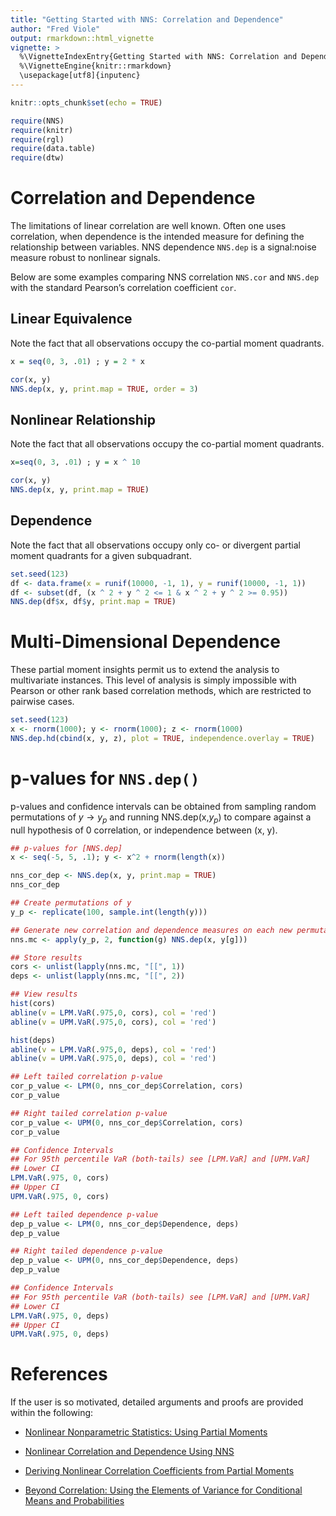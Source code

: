 ---
title: "Getting Started with NNS: Correlation and Dependence"
author: "Fred Viole"
output: rmarkdown::html_vignette
vignette: >
  %\VignetteIndexEntry{Getting Started with NNS: Correlation and Dependence}
  %\VignetteEngine{knitr::rmarkdown}
  \usepackage[utf8]{inputenc}
---

```{r setup, include=FALSE}
knitr::opts_chunk$set(echo = TRUE)
```

```{r setup2,message=FALSE}
require(NNS)
require(knitr)
require(rgl)
require(data.table)
require(dtw)
```

# Correlation and Dependence
The limitations of linear correlation are well known.  Often one uses correlation, when dependence is the intended measure for defining the relationship between variables.  NNS dependence `NNS.dep` is a signal:noise measure robust to nonlinear signals.

Below are some examples comparing NNS correlation `NNS.cor` and `NNS.dep` with the standard Pearson's correlation coefficient `cor`.

## Linear Equivalence
Note the fact that all observations occupy the co-partial moment quadrants.
```{r linear,fig.width=5,fig.height=3,fig.align = "center"}
x = seq(0, 3, .01) ; y = 2 * x

cor(x, y)
NNS.dep(x, y, print.map = TRUE, order = 3)
```

## Nonlinear Relationship
Note the fact that all observations occupy the co-partial moment quadrants.
```{r nonlinear,fig.width=5,fig.height=3,fig.align = "center"}
x=seq(0, 3, .01) ; y = x ^ 10

cor(x, y)
NNS.dep(x, y, print.map = TRUE)
```

## Dependence
Note the fact that all observations occupy only co- or divergent partial moment quadrants for a given subquadrant.
```{r dependence,fig.width=5,fig.height=3,fig.align = "center"}
set.seed(123)
df <- data.frame(x = runif(10000, -1, 1), y = runif(10000, -1, 1))
df <- subset(df, (x ^ 2 + y ^ 2 <= 1 & x ^ 2 + y ^ 2 >= 0.95))
NNS.dep(df$x, df$y, print.map = TRUE)
```


# Multi-Dimensional Dependence
These partial moment insights permit us to extend the analysis to multivariate
instances. This level of analysis is simply impossible with Pearson or other rank
based correlation methods, which are restricted to pairwise cases.

```{r multi}
set.seed(123)
x <- rnorm(1000); y <- rnorm(1000); z <- rnorm(1000)
NNS.dep.hd(cbind(x, y, z), plot = TRUE, independence.overlay = TRUE)
```

# p-values for `NNS.dep()`
p-values and confidence intervals can be obtained from sampling random permutations of $y \rightarrow y_p$ and running NNS.dep(x,$y_p$) to compare against a null hypothesis of 0 correlation, or independence between (x, y).

```{r permutations}
## p-values for [NNS.dep]
x <- seq(-5, 5, .1); y <- x^2 + rnorm(length(x))

nns_cor_dep <- NNS.dep(x, y, print.map = TRUE)
nns_cor_dep

## Create permutations of y
y_p <- replicate(100, sample.int(length(y)))

## Generate new correlation and dependence measures on each new permutation of y
nns.mc <- apply(y_p, 2, function(g) NNS.dep(x, y[g]))

## Store results
cors <- unlist(lapply(nns.mc, "[[", 1))
deps <- unlist(lapply(nns.mc, "[[", 2))

## View results
hist(cors)
abline(v = LPM.VaR(.975,0, cors), col = 'red')
abline(v = UPM.VaR(.975,0, cors), col = 'red')

hist(deps)
abline(v = LPM.VaR(.975,0, deps), col = 'red')
abline(v = UPM.VaR(.975,0, deps), col = 'red')

## Left tailed correlation p-value
cor_p_value <- LPM(0, nns_cor_dep$Correlation, cors)
cor_p_value

## Right tailed correlation p-value
cor_p_value <- UPM(0, nns_cor_dep$Correlation, cors)
cor_p_value

## Confidence Intervals
## For 95th percentile VaR (both-tails) see [LPM.VaR] and [UPM.VaR]
## Lower CI
LPM.VaR(.975, 0, cors)
## Upper CI
UPM.VaR(.975, 0, cors)

## Left tailed dependence p-value
dep_p_value <- LPM(0, nns_cor_dep$Dependence, deps)
dep_p_value

## Right tailed dependence p-value
dep_p_value <- UPM(0, nns_cor_dep$Dependence, deps)
dep_p_value

## Confidence Intervals
## For 95th percentile VaR (both-tails) see [LPM.VaR] and [UPM.VaR]
## Lower CI
LPM.VaR(.975, 0, deps)
## Upper CI
UPM.VaR(.975, 0, deps)
```

# References
If the user is so motivated, detailed arguments and proofs are provided within the following:

* [Nonlinear Nonparametric Statistics: Using Partial Moments](http://a.co/5bpHvUg)

* [Nonlinear Correlation and Dependence Using NNS](https://ssrn.com/abstract=3010414)

* [Deriving Nonlinear Correlation Coefficients from Partial Moments](https://ssrn.com/abstract=2148522)

* [Beyond Correlation: Using the Elements of Variance for Conditional Means and Probabilities](https://ssrn.com/abstract=2745308)

